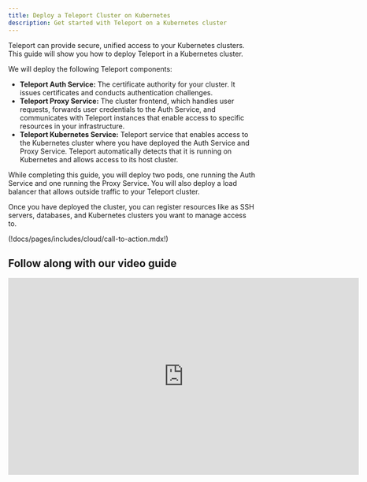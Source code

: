 ```yaml
---
title: Deploy a Teleport Cluster on Kubernetes
description: Get started with Teleport on a Kubernetes cluster
---
```


Teleport can provide secure, unified access to your Kubernetes clusters. This
guide will show you how to deploy Teleport in a Kubernetes cluster.

We will deploy the following Teleport components:

- **Teleport Auth Service:** The certificate authority for your cluster. It
  issues certificates and conducts authentication challenges.
- **Teleport Proxy Service:** The cluster frontend, which handles user requests,
  forwards user credentials to the Auth Service, and communicates with Teleport
  instances that enable access to specific resources in your infrastructure.
- **Teleport Kubernetes Service:** Teleport service that enables access to the
  Kubernetes cluster where you have deployed the Auth Service and Proxy Service.
  Teleport automatically detects that it is running on Kubernetes and allows
  access to its host cluster.

While completing this guide, you will deploy two pods, one running the Auth
Service and one running the Proxy Service. You will also deploy a load balancer
that allows outside traffic to your Teleport cluster. 

Once you have deployed the cluster, you can register resources like as SSH
servers, databases, and Kubernetes clusters you want to manage access to.

(!docs/pages/includes/cloud/call-to-action.mdx!)

## Follow along with our video guide

<iframe
  width="712"
  height="400"
  src="https://www.youtube-nocookie.com/embed/VPGYLEMTdJ8?rel=0&modestbranding=1"
  frameBorder="0"
  allow="accelerometer; autoplay; encrypted-media; gyroscope; picture-in-picture"
  allowFullScreen
/>

## Prerequisites

- A registered domain name. This is required for Teleport to set up TLS via
  Let's Encrypt and for Teleport clients to verify the Proxy Service host.
- The `tsh`  client tool installed on your workstation. You can download these
  from our [installation page](../installation.mdx).
- A Kubernetes cluster
  v(=kubernetes.major_version=).(=kubernetes.minor_version=)+ hosted by a cloud
  provider, which is required for the load balancer we deploy in this guide. 
- Helm v(=helm.version=)+ installed on your workstation.

<Admonition title="Alternative guides" type="tip">

- Teleport also supports Kubernetes in on-premise and air-gapped environments.
  If you would like to try out Teleport quickly on your local machine, we
  recommend following our guide to using a [local Kubernetes
  cluster](../../try-out-teleport/local-kubernetes.mdx).

- If you are already running Teleport on another platform, you can use your
  existing Teleport deployment to access your Kubernetes cluster. [Follow our
  guide](../../kubernetes-access/getting-started.mdx) to connect your Kubernetes
  cluster to Teleport.

</Admonition>

(!docs/pages/includes/helm-k8s.mdx!)

(!docs/pages/includes/permission-warning.mdx!)

## Step 1/3. Install Teleport

In this step, you will launch the Teleport Auth Service and Proxy Service on
Kubernetes with the `teleport-cluster` Helm chart.

### Install the `teleport-cluster` chart

(!docs/pages/kubernetes-access/helm/includes/helm-repo-add.mdx!)

Run the following commands to install the chart, specifying your Teleport
cluster name (e.g., `teleport.example.com`) and email address by filling in <Var
name="cluster-name" /> and <Var name="email" />. The cluster name should be a
subdomain of the domain name you registered before beginning this guide.
Teleport uses the email address for notifications related to your cluster's TLS
credentials:

<Tabs>
  <TabItem label="Open Source">
    ```code
    # Install a single node teleport cluster and provision a cert using ACME.
    # Set clusterName to unique hostname, for example tele.example.com
    # Set acmeEmail to receive correspondence from Letsencrypt certificate authority.
    $ helm install teleport-cluster teleport/teleport-cluster \
      --create-namespace \
      --namespace=teleport-cluster \
      --set clusterName=<Var name="cluster-name" /> \
      --set acme=true \
      --set acmeEmail=<Var name="email-address" /> \
      --version (=teleport.version=)
    ```    
  </TabItem>

  <TabItem label="Enterprise" scope={["enterprise"]}>

  (!docs/pages/includes/enterprise/obtainlicense.mdx!)

  Save your license file as `license.pem`, then run the following commands to
  launch your Teleport cluster:

    ```code
    # Create a namespace for a deployment.
    $ kubectl create namespace teleport-cluster

    # Set the kubectl context to the namespace to save some typing
    $ kubectl config set-context --current --namespace=teleport-cluster

    # Get a license from Teleport and create a secret called "license" in the
    # namespace you created
    $ kubectl create secret generic license --from-file=license.pem

    # Install Teleport
    $ helm install teleport-cluster teleport/teleport-cluster \
      --namespace=teleport-cluster \
      --version (=teleport.version=) \
      --set clusterName=<Var name="cluster-name" /> \
      --set acme=true \
      --set enterprise=true \
      --set acmeEmail=<Var name="email-address" /> 
    ```

  </TabItem>
</Tabs>

Verify that there are Teleport pods running in your Kubernetes cluster.

```code
$ kubectl get pods
```

There should be one pod for the Auth Service and one for the Proxy Service:

```text
NAME                                      READY   STATUS    RESTARTS   AGE
teleport-cluster-auth-000000000-00000     1/1     Running   0          7m35s
teleport-cluster-proxy-0000000000-00000   1/1     Running   0          7m35s
```

<Notice type="tip">

If a pod's status is `Pending`, use the `kubectl logs` and `kubectl describe`
commands for that pod to check the status. The Auth Service pod relies on being
able to allocate a persistent volume claim, and may enter a `Pending` state if
no persistent volume is available.

</Notice>

### Set up DNS records for your Teleport cluster

Teleport's Helm chart uses an external load balancer to create a public IP for
Teleport. 

<Details title="More information about external load balancers">

A Kubernetes service can specify its type as `LoadBalancer`, meaning that
Kubernetes expects your cloud provider to proxy traffic to the service via a
managed load balancer.

</Details>

Retrieve the IP address or hostname for your load balancer by running the
following commands:

```code
# Set kubectl context to the namespace to save some typing
$ kubectl config set-context --current --namespace=teleport-cluster

# Service is up, load balancer is created
$ kubectl get services
NAME                    TYPE           CLUSTER-IP   EXTERNAL-IP      PORT(S)                        AGE
teleport-cluster        LoadBalancer   10.4.4.73    104.199.126.88   443:31204/TCP,3026:32690/TCP   89s
teleport-cluster-auth   ClusterIP      10.4.2.51    <none>           3025/TCP,3026/TCP              89s

# Save the pod IP or hostname.
$ SERVICE_IP=$(kubectl get services teleport-cluster -o jsonpath='{.status.loadBalancer.ingress[0].ip}')
$ echo $SERVICE_IP
104.199.126.88
```

If `$SERVICE_IP` is blank, your cloud provider may have assigned a hostname to the load balancer rather than an IP address. Run the following command to retrieve the hostname, which you will use in place of `$SERVICE_IP` for subsequent commands.

```code
$ SERVICE_IP=$(kubectl get services teleport-cluster -o jsonpath='{.status.loadBalancer.ingress[0].hostname}')
```

Set up two DNS records: `teleport.example.com` for all traffic and
`*.teleport.example.com` for web apps using Application Access. We are assuming
that your domain name is `example.com` and `teleport` is the subdomain you have
assigned to your Teleport cluster.

Depending on whether the `$CLUSTER_ADDRESS` variable points to an IP address or
a domain name, the records will have the following details:

|Record Type|Domain Names|Value|
|---|---|---|
|A|teleport.example.com<br/>*.teleport.example.com|The IP address of your load balancer|
|CNAME|teleport.example.com<br/>*.teleport.example.com|The domain name of your load balancer|

Use the following command to confirm that your Teleport cluster is running:

```code
$ curl https://<Var name="cluster-name" />/webapi/ping

# {"auth":{"type":"local","second_factor":"otp","preferred_local_mfa":"otp","local":{"name":""},"private_key_policy":"none","has_motd":false},"proxy":{"kube":{"enabled":true,"listen_addr":"0.0.0.0:3026"},"ssh":{"listen_addr":"[::]:3023","tunnel_listen_addr":"0.0.0.0:3024","web_listen_addr":"0.0.0.0:3080","public_addr":"teleport.example.com:443"},"db":{"mysql_listen_addr":"0.0.0.0:3036"},"tls_routing_enabled":false},"server_version":"(=teleport.version=)","min_client_version":"11.0.0","cluster_name":"teleport.example.com"
```

## Step 2/3. Create a local user

A local user is a user based on a record that the Teleport Auth Service stores
in its backend. Create a local user `alice` who has access to Kubernetes group
`system:masters`.

Save this role as `member.yaml`:

```yaml
kind: role
version: v6
metadata:
  name: member
spec:
  allow:
    kubernetes_groups: ["system:masters"]
    kubernetes_labels:
      '*': '*'
    kubernetes_resources:
    - kind: "pod"
      namespace: "*"
      name: "*"
```

<Notice type="tip">

When a user with this role interacts with a Kubernetes cluster, the Kubernetes
Service modifies their requests to impersonate the groups named in
`kubernetes_groups`. If you have a group besides `system:masters` to assign the
user to, we recommend replacing `system:masters` with the name of that group.

</Notice>

Create the role and add a user by executing `tctl` commands against the Auth
Service pod:

```code
# Create the user's role
$ kubectl exec -i deployment/teleport-cluster-auth -- tctl create -f < member.yaml

# Generate an invite link for the user.
$ kubectl exec -ti deployment/teleport-cluster-auth -- tctl  users add alice --roles=member

# User "alice" has been created but requires a password. Share this URL with the user to
# complete user setup, link is valid for 1h:

# https://tele.example.com:443/web/invite/random-token-id-goes-here

# NOTE: Make sure tele.example.com:443 points at a Teleport proxy which users can access.
```

Open the link shown in your browser to activate the invitation for the user
`alice`. Follow the instructions to choose a password and register a
multi-factor authentication device.

## Step 3/3. Access your cluster

In this step you will log in to your Teleport cluster as the `alice` user we
registered earlier and access your Kubernetes cluster via Teleport.

```code
$ tsh login --proxy=<Var name="cluster-name" />:443 --user=alice
```

Once you're connected to the Teleport cluster, list Kubernetes clusters that you
can access via Teleport:

```code
$ tsh kube ls

# Kube Cluster Name Selected
# ----------------- --------
# teleport.example.com
```

Log in to the Kubernetes cluster and create a kubeconfig that you can use to
connect to the Kubernetes cluster. This kubeconfig is separate from the one we
used to install Teleport, making it easier to switch to the original kubeconfig
if during the installation process if something goes wrong.

Replace <Var name="kube-cluster-name" /> with the output of the `tsh kube ls`
command you ran earlier: 

```code
$ KUBECONFIG=$HOME/teleport-kubeconfig.yaml tsh kube login <Var name="kube-cluster-name" />
```

List pods in your cluster:

```code
$ KUBECONFIG=$HOME/teleport-kubeconfig.yaml kubectl get -n teleport-cluster pods
NAME                                      READY   STATUS    RESTARTS   AGE
pod/teleport-cluster-auth-57989d4-4q2ds   1/1     Running   0          22h
pod/teleport-cluster-auth-57989d4-rtrzn   1/1     Running   0          22h
pod/teleport-cluster-proxy-c6bf55-w96d2   1/1     Running   0          22h
pod/teleport-cluster-proxy-c6bf55-z256w   1/1     Running   0          22h
```

## Next steps

- **Set up Single Sign-On:** In this guide, we showed you how to create a local
  user, which is great for demo environments. For a production deployment, you
  should set up Single Sign-On with your provider of choice. See our [Single
  Sign-On guides](../access-controls/sso.mdx) for how to do this.
-  **Configure your Teleport deployment:** To see all of the options you can set
   in the values file for the `teleport-cluster` Helm chart, consult our
   [reference guide](../../reference/helm-reference/teleport-cluster.mdx).
- **Register resources:** You can register all of the Kubernetes clusters in
  your infrastructure with Teleport. To start, read our [Auto-Discovery
  guides](../kubernetes-access/discovery.mdx) to see how to automatically
  register every cluster in your cloud. You can also register servers,
  databases, applications, and Windows desktops.
- **Fine-tune your Kubernetes RBAC:** While the `alice` user you created in this
  guide can access the `system:masters` role, you can set up Teleport's RBAC to
  enable fine-grained controls for accessing Kubernetes resources. See our
  [Kubernetes Access Controls Guide](../kubernetes-access/controls.mdx) for more
  information.

